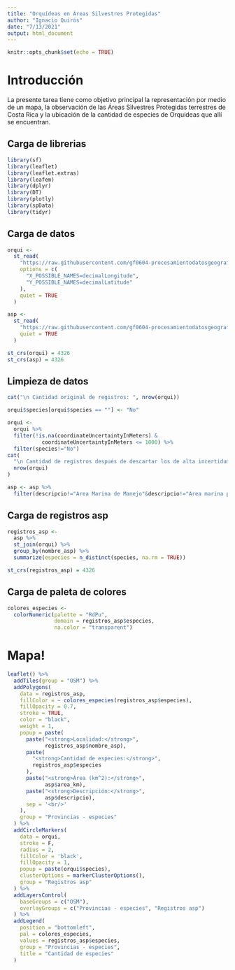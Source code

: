 ---
title: "Orquídeas en Áreas Silvestres Protegidas"
author: "Ignacio Quirós"
date: "7/13/2021"
output: html_document
---

```{r setup, include=FALSE}
knitr::opts_chunk$set(echo = TRUE)
```

# Introducción  
La presente tarea tiene como objetivo principal la representación por medio de un mapa, la observación de las Áreas Silvestres Protegidas terrestres de Costa Rica y la ubicación de la cantidad de especies de Orquídeas que allí se encuentran.  

## Carga de librerias
```{r library, message=FALSE, warning=FALSE}
library(sf)
library(leaflet)
library(leaflet.extras)
library(leafem)
library(dplyr)
library(DT)
library(plotly)
library(spData)
library(tidyr)
```

## Carga de datos
```{r datos, message=TRUE, warning=FALSE}
orqui <-
  st_read(
    "https://raw.githubusercontent.com/gf0604-procesamientodatosgeograficos/2021i-datos/main/gbif/orchidaceae-cr-registros.csv",
    options = c(
      "X_POSSIBLE_NAMES=decimalLongitude",
      "Y_POSSIBLE_NAMES=decimalLatitude"
    ),
    quiet = TRUE
  )

asp <-
  st_read(
    "https://raw.githubusercontent.com/gf0604-procesamientodatosgeograficos/2021i-datos/main/sinac/asp/asp-wgs84.geojson",
    quiet = TRUE
  )

st_crs(orqui) = 4326
st_crs(asp) = 4326
```  

## Limpieza de datos
```{r clean, message=FALSE, warning=FALSE, include=TRUE}
cat("\n Cantidad original de registros: ", nrow(orqui)) 

orqui$species[orqui$species == ""] <- "No"

orqui <-
  orqui %>%
  filter(!is.na(coordinateUncertaintyInMeters) &
           coordinateUncertaintyInMeters <= 1000) %>%
  filter(species!="No")
cat(
  "\n Cantidad de registros después de descartar los de alta incertidumbre en la ubicación: ",
  nrow(orqui)
)

asp <- asp %>%
  filter(descripcio!="Area Marina de Manejo"&descripcio!="Area marina protegida")
```  

## Carga de registros asp
```{r registro, message=FALSE, warning=FALSE}
registros_asp <-
  asp %>%
  st_join(orqui) %>%
  group_by(nombre_asp) %>%
  summarize(especies = n_distinct(species, na.rm = TRUE))

st_crs(registros_asp) = 4326
```  
## Carga de paleta de colores
```{r pallete, message=FALSE, warning=FALSE}
colores_especies <-
  colorNumeric(palette = "RdPu",
               domain = registros_asp$especies,
               na.color = "transparent")
```  

# Mapa!
```{r map, message=FALSE, warning=FALSE}
leaflet() %>%
  addTiles(group = "OSM") %>%
  addPolygons(
    data = registros_asp,
    fillColor = ~ colores_especies(registros_asp$especies),
    fillOpacity = 0.7,
    stroke = TRUE,
    color = "black",
    weight = 1,
    popup = paste(
      paste("<strong>Localidad:</strong>",
            registros_asp$nombre_asp),
      paste(
        "<strong>Cantidad de especies:</strong>",
        registros_asp$especies
      ),
      paste("<strong>Área (km^2):</strong>",
            asp$area_km),
      paste("<strong>Descripción:</strong>",
            asp$descripcio),
      sep = '<br/>'
    ),
    group = "Provincias - especies"
  ) %>%
  addCircleMarkers(
    data = orqui,
    stroke = F,
    radius = 2,
    fillColor = 'black',
    fillOpacity = 1,
    popup = paste(orqui$species),
    clusterOptions = markerClusterOptions(),
    group = "Registros asp"
  ) %>%
  addLayersControl(
    baseGroups = c("OSM"),
    overlayGroups = c("Provincias - especies", "Registros asp")
  ) %>%
  addLegend(
    position = "bottomleft",
    pal = colores_especies,
    values = registros_asp$especies,
    group = "Provincias - especies",
    title = "Cantidad de especies"
  )
```